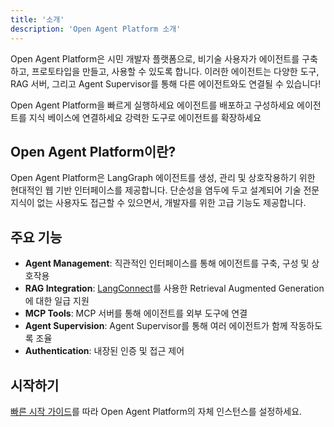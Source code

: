 ```yaml
---
title: '소개'
description: 'Open Agent Platform 소개'
---
```


Open Agent Platform은 시민 개발자 플랫폼으로, 비기술 사용자가 에이전트를 구축하고, 프로토타입을 만들고, 사용할 수 있도록 합니다. 이러한 에이전트는 다양한 도구, RAG 서버, 그리고 Agent Supervisor를 통해 다른 에이전트와도 연결될 수 있습니다!

<CardGroup cols={2}>
    <Card
        title="빠른 시작"
        icon="bolt"
        href="/labs/oap/quickstart"
    >
    Open Agent Platform을 빠르게 실행하세요
    </Card>
    <Card
        title="에이전트 설정"
        icon="robot"
        href="/labs/oap/setup/agents"
    >
    에이전트를 배포하고 구성하세요
    </Card>
    <Card
        title="RAG 통합"
        icon="database"
        href="/labs/oap/setup/rag-server"
    >
    에이전트를 지식 베이스에 연결하세요
    </Card>
    <Card
        title="MCP Server"
        icon="toolbox"
        href="/labs/oap/setup/mcp-server"
    >
    강력한 도구로 에이전트를 확장하세요
    </Card>
</CardGroup>

## Open Agent Platform이란?

Open Agent Platform은 LangGraph 에이전트를 생성, 관리 및 상호작용하기 위한 현대적인 웹 기반 인터페이스를 제공합니다. 단순성을 염두에 두고 설계되어 기술 전문 지식이 없는 사용자도 접근할 수 있으면서, 개발자를 위한 고급 기능도 제공합니다.

## 주요 기능

- **Agent Management**: 직관적인 인터페이스를 통해 에이전트를 구축, 구성 및 상호작용
- **RAG Integration**: [LangConnect](https://github.com/langchain-ai/langconnect)를 사용한 Retrieval Augmented Generation에 대한 일급 지원
- **MCP Tools**: MCP 서버를 통해 에이전트를 외부 도구에 연결
- **Agent Supervision**: Agent Supervisor를 통해 여러 에이전트가 함께 작동하도록 조율
- **Authentication**: 내장된 인증 및 접근 제어

## 시작하기

[빠른 시작 가이드](/labs/oap/quickstart)를 따라 Open Agent Platform의 자체 인스턴스를 설정하세요.